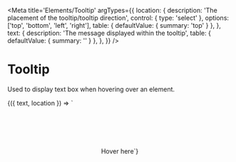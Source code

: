 
<Meta
  title='Elements/Tooltip'
  argTypes={{
    location: {
      description: 'The placement of the tooltip/tooltip direction',
      control: { type: 'select' },
      options: ['top', 'bottom', 'left', 'right'],
      table: { defaultValue: { summary: 'top' } },
    },
    text: {
      description: 'The message displayed within the tooltip',
      table: { defaultValue: { summary: '' } },
    },
  }}
/>

# Tooltip

Used to display text box when hovering over an element.

<Canvas>
  <Story
    name='Tooltip'
    args={{
      text: 'Test information for the tooltip',
      location: 'top',
    }}
  >
    {({ text, location }) => `
    <div style="width: 100%; height: 200px; display: flex; align-items: center; justify-content:center">
        <v-tooltip text='${text}' location="${location}">
          <p>Hover here</p>
        </v-tooltip>
    <div>
    `}
  </Story>
</Canvas>
